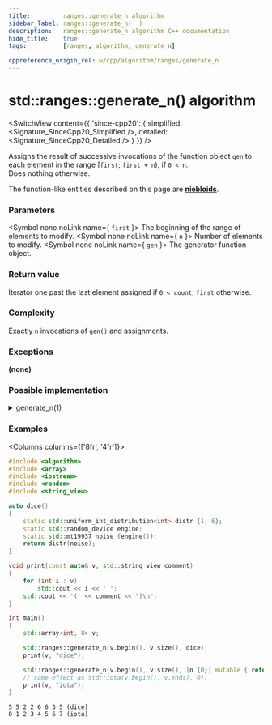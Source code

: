 ```yaml
---
title:         ranges::generate_n algorithm
sidebar_label: ranges::generate_n(  )
description:   ranges::generate_n algorithm C++ documentation
hide_title:    true
tags:          [ranges, algorithm, generate_n]

cppreference_origin_rel: w/cpp/algorithm/ranges/generate_n
---
```



<!----------------- Codes ---------------------->


# std::ranges::generate_n() algorithm

<SwitchView content={{
	'since-cpp20': {
		simplified:	<Signature_SinceCpp20_Simplified />,
		detailed:	<Signature_SinceCpp20_Detailed />
	}
}} />

Assigns the result of successive invocations of the function object `gen` to each element in the range [`first`; `first + n`), if `0 < n`.  
Does nothing otherwise.

The function-like entities described on this page are [**niebloids**](#).

### Parameters

<SymbolTable>

  <Symbol none noLink name={  <code>first</code> }>
    The beginning of the range of elements to modify.
  </Symbol>
  <Symbol none noLink name={ <code>n</code> }>
    Number of elements to modify.
  </Symbol>
  <Symbol none noLink name={ <code>gen</code> }>
    The generator function object.
  </Symbol>

</SymbolTable>

### Return value

Iterator one past the last element assigned if `0 < count`, `first` otherwise.

### Complexity

Exactly `n` invocations of `gen()` and assignments.

### Exceptions

**(none)**

### Possible implementation

<details>
<summary>generate_n(1)</summary>

```cpp
struct generate_n_fn
{
    template<std::input_or_output_iterator O, std::copy_constructible F>
    requires std::invocable<F&> && std::indirectly_writable<O, std::invoke_result_t<F&>>
    constexpr O operator()(O first, std::iter_difference_t<O> n, F gen) const
    {
        for (; n-- > 0; *first = std::invoke(gen), ++first)
        {}
        return first;
    }
};

inline constexpr generate_n_fn generate_n {};
```

</details>

### Examples

<Columns columns={['8fr', '4fr']}>
<div>

```cpp title='Main.cpp' showLineNumbers
#include <algorithm>
#include <array>
#include <iostream>
#include <random>
#include <string_view>

auto dice()
{
    static std::uniform_int_distribution<int> distr {1, 6};
    static std::random_device engine;
    static std::mt19937 noise {engine()};
    return distr(noise);
}

void print(const auto& v, std::string_view comment)
{
    for (int i : v)
        std::cout << i << ' ';
    std::cout << '(' << comment << ")\n";
}

int main()
{
    std::array<int, 8> v;

    std::ranges::generate_n(v.begin(), v.size(), dice);
    print(v, "dice");

    std::ranges::generate_n(v.begin(), v.size(), [n {0}] mutable { return n++; });
    // same effect as std::iota(v.begin(), v.end(), 0);
    print(v, "iota");
}
```

</div>
<div>

```plaintext title="Output"
5 5 2 2 6 6 3 5 (dice)
0 1 2 3 4 5 6 7 (iota)
```

</div>
</Columns>
